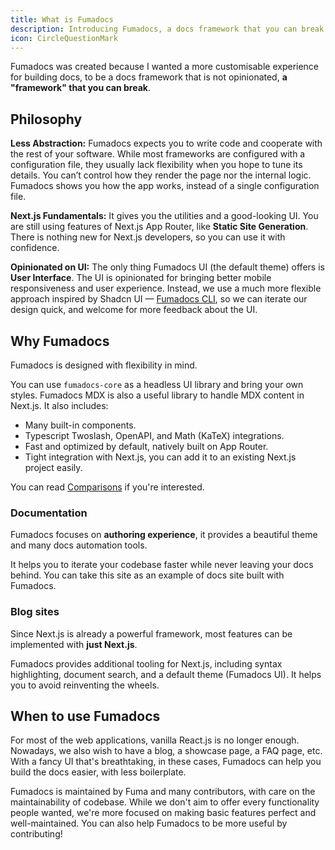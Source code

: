 ```yaml
---
title: What is Fumadocs
description: Introducing Fumadocs, a docs framework that you can break.
icon: CircleQuestionMark
---
```


Fumadocs was created because I wanted a more customisable experience for building docs, to be a docs framework that is not opinionated, **a "framework" that you can break**.

## Philosophy

**Less Abstraction:** Fumadocs expects you to write code and cooperate with the rest of your software.
While most frameworks are configured with a configuration file, they usually lack flexibility when you hope to tune its details.
You can’t control how they render the page nor the internal logic. Fumadocs shows you how the app works, instead of a single configuration file.

**Next.js Fundamentals:** It gives you the utilities and a good-looking UI.
You are still using features of Next.js App Router, like **Static Site Generation**. There is nothing new for Next.js developers, so you can use it with confidence.

**Opinionated on UI:** The only thing Fumadocs UI (the default theme) offers is **User Interface**. The UI is opinionated for bringing better mobile responsiveness and user experience.
Instead, we use a much more flexible approach inspired by Shadcn UI — [Fumadocs CLI](/docs/cli), so we can iterate our design quick, and welcome for more feedback about the UI.

## Why Fumadocs

Fumadocs is designed with flexibility in mind.

You can use `fumadocs-core` as a headless UI library and bring your own styles.
Fumadocs MDX is also a useful library to handle MDX content in Next.js. It also includes:

- Many built-in components.
- Typescript Twoslash, OpenAPI, and Math (KaTeX) integrations.
- Fast and optimized by default, natively built on App Router.
- Tight integration with Next.js, you can add it to an existing Next.js project easily.

You can read [Comparisons](/docs/ui/comparisons) if you're interested.

### Documentation

Fumadocs focuses on **authoring experience**, it provides a beautiful theme and many docs automation tools.

It helps you to iterate your codebase faster while never leaving your docs behind.
You can take this site as an example of docs site built with Fumadocs.

### Blog sites

Since Next.js is already a powerful framework, most features can be implemented with **just Next.js**.

Fumadocs provides additional tooling for Next.js, including syntax highlighting, document search, and a default theme (Fumadocs UI).
It helps you to avoid reinventing the wheels.

## When to use Fumadocs

For most of the web applications, vanilla React.js is no longer enough.
Nowadays, we also wish to have a blog, a showcase page, a FAQ page, etc. With a
fancy UI that's breathtaking, in these cases, Fumadocs can help you build the
docs easier, with less boilerplate.

Fumadocs is maintained by Fuma and many contributors, with care on the maintainability of codebase.
While we don't aim to offer every functionality people wanted, we're more focused on making basic features perfect and well-maintained.
You can also help Fumadocs to be more useful by contributing!
